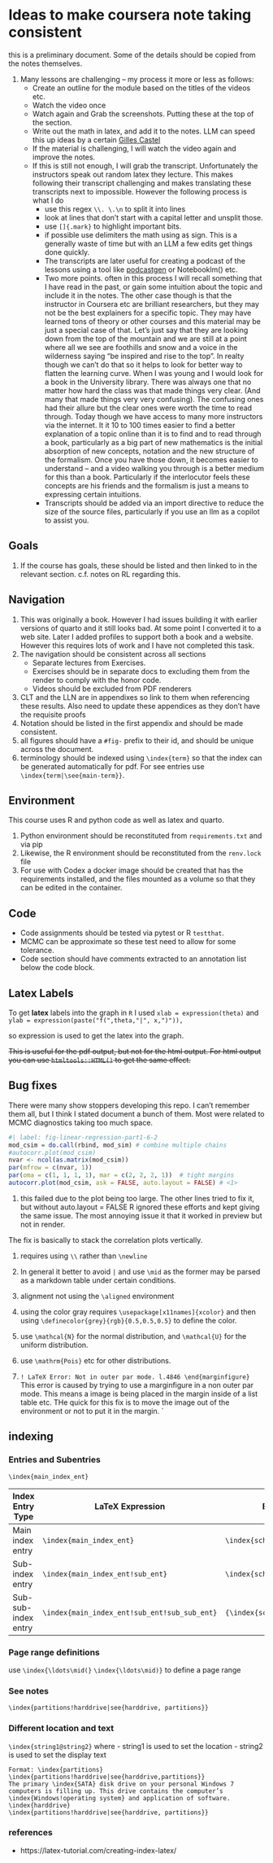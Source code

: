 
# Ideas to make coursera note taking consistent

this is a preliminary document. Some of the details should be copied from the notes themselves.

1. Many lessons are challenging -- my process it more or less as follows:
   - Create an outline for the module based on the titles of the videos etc.
   - Watch the video once
   - Watch again and Grab the screenshots. Putting these at the top of the section.
   - Write out the math in latex, and add it to the notes. LLM can speed this up ideas by a certain [Gilles Castel](https://castel.dev/post/lecture-notes-1/)
   - If the material is challenging, I will watch the video again and improve the notes.
   - If this is still not enough, I will grab the transcript. Unfortunately the instructors speak out random latex they lecture. This makes following their transcript challenging and makes translating these transcripts next to impossible. However the following process is what I do
     - use this regex `\\. \.\n` to split it into lines
     - look at lines that don't start with a capital letter and unsplit those.
     - use `[]{.mark}` to highlight important bits.
     - if possible use delimiters the math using a`$` sign. This is a generally  waste of time but with an LLM a few edits get things done quickly.
     - The transcripts are later useful for creating a podcast of the lessons using a tool like [podcastgen](https://huggingface.co/spaces/saq1b/podcastgen) or  Notebooklm() etc.
     - Two more points. often in this process I will recall something that I have read in the past, or gain some intuition about the topic and include it in the notes. The other case though is that the instructor in Coursera etc are brilliant researchers, but they may not be the best explainers for a specific topic. They may have learned tons of theory or other courses and this material may be just a special case of that. Let's just say that they are  looking down from the top of the mountain and we are still at a point where all we see are foothills and snow and a voice in  the wilderness saying "be inspired and rise to the top". In realty  though we can't do that so it  helps to look for better way to flatten the learning curve. When I was young and I would look for a book in the University library. There was always one that no matter how hard the class was that made things very clear. (And many that made things very very confusing). The confusing ones had their allure but the clear ones were worth the time to read through. Today though we have access to many more instructors via the internet. It it 10 to 100 times easier to find a better explanation of a topic online than it is to find and to read through a book, particularly as a big part of new mathematics is the initial absorption of new concepts, notation and the new structure of the formalism. Once you have those down, it becomes easier to understand -- and a video walking you through is a better medium for this than a book. Particularly if the interlocutor feels these concepts are his friends and the formalism is just a means to expressing certain intuitions.
     - Transcripts should be added via an import directive to reduce the size of the source files, particularly if you use an llm as a copilot to assist you.

## Goals

1. If the course has goals, these should be listed and then linked to in the relevant section. c.f. notes on RL regarding this.

## Navigation

1. This was originally a book. However I had issues building it with earlier versions of quarto and it still looks bad. At some point I converted it to a web site. Later I added profiles to support both a book and a website. However this requires lots of work and I have not completed this task.
1. The navigation should be consistent across all sections
    - Separate lectures from Exercises.
    - Exercises should be in separate docs to excluding them from the render to comply with the honor code.
    - Videos should be excluded from PDF renderers
1. CLT and the LLN are in appendixes so link to them when referencing these results. Also need to update these appendices as they don't have the requisite proofs
1. Notation should be listed in the first appendix and should be made consistent.
1. all figures should have a    `#fig-` prefix to their id, and should be unique across the document.
1. terminology should be indexed using `\index{term}` so that the index can be generated automatically for pdf. For see entries use `\index{term|\see{main-term}}`.

## Environment

This course uses R and python code as well as latex and quarto.

1. Python environment should be reconstituted from `requirements.txt` and via pip
1. Likewise, the R environment should be reconstituted from the `renv.lock` file
1. For use with Codex a docker image should be created that has the requirements installed, and the files mounted as a volume so that they can be edited in the container.

## Code

- Code assignments should be tested via pytest or R `testthat`.
- MCMC can be approximate so these test need to allow for some tolerance.
- Code section should have comments extracted to an annotation list below the code block.

::: {.callout-tip }
## Latex Labels {.unnumbered .unlisted}

To get **latex** labels into the graph in `R` I used 
`xlab = expression(theta)` 
and 
`ylab = expression(paste("f(",theta,"|", x,")")),`

so expression is used to get the latex into the graph. 

~~This is useful for the pdf output, but not for the html output. For html output you can use `htmltools::HTML()` to get the same effect.~~
:::


## Bug fixes

There were many show stoppers developing this repo. I can't remember them all, but I think I stated document a bunch of them. Most were related to MCMC diagnostics taking too much space.

```r
#| label: fig-linear-regression-part1-6-2
mod_csim = do.call(rbind, mod_sim) # combine multiple chains
#autocorr.plot(mod_csim)
nvar <- ncol(as.matrix(mod_csim))
par(mfrow = c(nvar, 1))
par(oma = c(1, 1, 1, 1), mar = c(2, 2, 2, 1))  # tight margins
autocorr.plot(mod_csim, ask = FALSE, auto.layout = FALSE) # <1>
```

1. this failed due to the plot being too large. The other lines tried to fix it, but without auto.layout = FALSE R ignored these efforts and kept giving the same issue. The most annoying issue it that it worked in preview but not in render.

The fix is basically to stack the correlation plots vertically.

1. \bmatrix requires using  `\\` rather than `\newline`
1. In general it better to avoid `|` and use `\mid` as the former may be parsed as a markdown table under certain conditions.
1. alignment not using the `\aligned` environment
1. using the color gray requires `\usepackage[x11names]{xcolor}` and then using `\definecolor{grey}{rgb}{0.5,0.5,0.5}` to define the color.
1. use `\mathcal{N}` for the normal distribution, and `\mathcal{U}` for the uniform distribution.
1. use `\mathrm{Pois}` etc for other distributions.

1. `! LaTeX Error: Not in outer par mode. l.4846 \end{marginfigure}` This error is caused by trying to use a marginfigure in a non outer par mode. This means a image is being placed in the margin inside of a list table etc. THe quick for this fix is to move the image out of the environment or not to put it in the margin.
`

## indexing


### Entries and Subentries

`\index{main_index_ent}`

|Index Entry Type    |	LaTeX Expression |	Example                |
|--------------------|-------------------|-------------------------|
|Main index entry    |`\index{main_index_ent}`        |	`\index{scheduling}`|
|Sub-index entry     |`\index{main_index_ent!sub_ent}`|	`\index{scheduling!reg}`|
|Sub-sub-index entry |`\index{main_index_ent!sub_ent!sub_sub_ent}`|	`{\index{scheduling!reg!MS}`|

### Page range definitions
use 
`\index{\ldots\mid(}` `\index{\ldots\mid)}` to define a page range

### See notes

`\index{partitions!harddrive|see{harddrive, partitions}}`

### Different location and text  

`\index{string1@string2}`
where
- string1 is used to set the location
- string2 is used to set the display text

```
Format: \index{partitions}
\index{partitions!harddrive|see{harddrive,partitions}}
The primary \index{SATA} disk drive on your personal Windows 7
computers is filling up. This drive contains the computer’s
\index{Windows!operating system} and application of software.
\index{harddrive}
\index{partitions!harddrive|see{harddrive, partitions}}
```

### references

- https://latex-tutorial.com/creating-index-latex/
